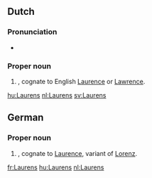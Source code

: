 ==Dutch==
{{wikipedia|lang=nl}}

===Pronunciation===
* {{IPA|/ˈlɑu̯rəns/|lang=nl}}

===Proper noun===
{{nl-proper noun}}
# {{given name|male|lang=nl}}, cognate to English [[Laurence]] or [[Lawrence]].

[[hu:Laurens]]
[[nl:Laurens]]
[[sv:Laurens]]


==German==

===Proper noun===
{{head|de|proper noun}}

# {{given name|male|lang=de}}, cognate to [[Laurence]], variant of [[Lorenz]].

[[fr:Laurens]]
[[hu:Laurens]]
[[nl:Laurens]]